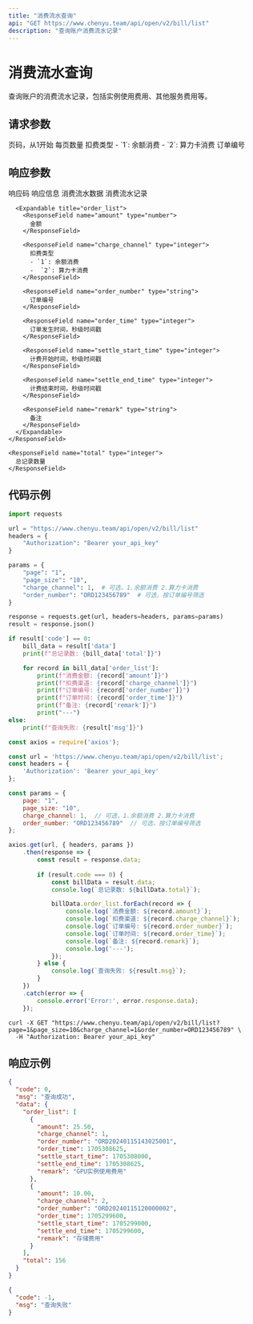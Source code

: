 ```yaml
---
title: "消费流水查询"
api: "GET https://www.chenyu.team/api/open/v2/bill/list"
description: "查询账户消费流水记录"
---
```


# 消费流水查询

查询账户的消费流水记录，包括实例使用费用、其他服务费用等。

## 请求参数

<ParamField query="page" type="string" optional>
  页码，从1开始
</ParamField>

<ParamField query="page_size" type="string" optional>
  每页数量
</ParamField>

<ParamField query="charge_channel" type="integer" optional>
  扣费类型
  - `1`: 余额消费
  - `2`: 算力卡消费
</ParamField>

<ParamField query="order_number" type="string" optional>
  订单编号
</ParamField>

## 响应参数

<ResponseField name="code" type="integer">
  响应码
</ResponseField>

<ResponseField name="msg" type="string">
  响应信息
</ResponseField>

<ResponseField name="data" type="object">
  消费流水数据
  
  <Expandable title="data">
    <ResponseField name="order_list" type="array">
      消费流水记录

      <Expandable title="order_list">
        <ResponseField name="amount" type="number">
          金额
        </ResponseField>

        <ResponseField name="charge_channel" type="integer">
          扣费类型
          - `1`: 余额消费
          -  `2`: 算力卡消费
        </ResponseField>

        <ResponseField name="order_number" type="string">
          订单编号
        </ResponseField>

        <ResponseField name="order_time" type="integer">
          订单发生时间，秒级时间戳
        </ResponseField>

        <ResponseField name="settle_start_time" type="integer">
          计费开始时间，秒级时间戳
        </ResponseField>

        <ResponseField name="settle_end_time" type="integer">
          计费结束时间，秒级时间戳
        </ResponseField>

        <ResponseField name="remark" type="string">
          备注
        </ResponseField>
      </Expandable>
    </ResponseField>
    
    <ResponseField name="total" type="integer">
      总记录数量
    </ResponseField>
  </Expandable>
</ResponseField>

## 代码示例

<CodeGroup>

```python Python
import requests

url = "https://www.chenyu.team/api/open/v2/bill/list"
headers = {
    "Authorization": "Bearer your_api_key"
}

params = {
    "page": "1",
    "page_size": "10",
    "charge_channel": 1,  # 可选，1.余额消费 2.算力卡消费
    "order_number": "ORD123456789"  # 可选，按订单编号筛选
}

response = requests.get(url, headers=headers, params=params)
result = response.json()

if result['code'] == 0:
    bill_data = result['data']
    print(f"总记录数: {bill_data['total']}")

    for record in bill_data['order_list']:
        print(f"消费金额: {record['amount']}")
        print(f"扣费渠道: {record['charge_channel']}")
        print(f"订单编号: {record['order_number']}")
        print(f"订单时间: {record['order_time']}")
        print(f"备注: {record['remark']}")
        print("---")
else:
    print(f"查询失败: {result['msg']}")
```

```javascript JavaScript
const axios = require('axios');

const url = 'https://www.chenyu.team/api/open/v2/bill/list';
const headers = {
    'Authorization': 'Bearer your_api_key'
};

const params = {
    page: "1",
    page_size: "10",
    charge_channel: 1,  // 可选，1.余额消费 2.算力卡消费
    order_number: "ORD123456789"  // 可选，按订单编号筛选
};

axios.get(url, { headers, params })
    .then(response => {
        const result = response.data;
        
        if (result.code === 0) {
            const billData = result.data;
            console.log(`总记录数: ${billData.total}`);

            billData.order_list.forEach(record => {
                console.log(`消费金额: ${record.amount}`);
                console.log(`扣费渠道: ${record.charge_channel}`);
                console.log(`订单编号: ${record.order_number}`);
                console.log(`订单时间: ${record.order_time}`);
                console.log(`备注: ${record.remark}`);
                console.log('---');
            });
        } else {
            console.log(`查询失败: ${result.msg}`);
        }
    })
    .catch(error => {
        console.error('Error:', error.response.data);
    });
```

```curl cURL
curl -X GET "https://www.chenyu.team/api/open/v2/bill/list?page=1&page_size=10&charge_channel=1&order_number=ORD123456789" \
  -H "Authorization: Bearer your_api_key"
```

</CodeGroup>

## 响应示例

<CodeGroup>

```json 成功响应
{
  "code": 0,
  "msg": "查询成功",
  "data": {
    "order_list": [
      {
        "amount": 25.50,
        "charge_channel": 1,
        "order_number": "ORD20240115143025001",
        "order_time": 1705308625,
        "settle_start_time": 1705308000,
        "settle_end_time": 1705308625,
        "remark": "GPU实例使用费用"
      },
      {
        "amount": 10.00,
        "charge_channel": 2,
        "order_number": "ORD20240115120000002",
        "order_time": 1705299600,
        "settle_start_time": 1705299000,
        "settle_end_time": 1705299600,
        "remark": "存储费用"
      }
    ],
    "total": 156
  }
}
```

```json 失败响应
{
  "code": -1,
  "msg": "查询失败"
}
```

</CodeGroup>